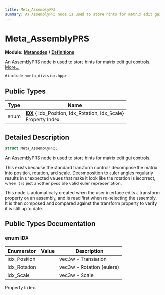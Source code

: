 ```yaml
---
title: Meta_AssemblyPRS
summary: An AssemblyPRS node is used to store hints for matrix edit gui controls. 
---
```


# Meta_AssemblyPRS

**Module:** **[Metanodes](../../modules/metanodes/index.mdx)** **/** **[Definitions](../../modules/metanodes/definitions.mdx)**

An AssemblyPRS node is used to store hints for matrix edit gui controls.  [More...](#detailed-description)

`#include <meta_division.hpp>`

## Public Types

| Type           | Name           |
| -------------- | -------------- |
| enum| **[IDX](#enum-idx)** { Idx_Position, Idx_Rotation, Idx_Scale}<br />Property Index.  |

## Detailed Description

```cpp
struct Meta_AssemblyPRS;
```

An AssemblyPRS node is used to store hints for matrix edit gui controls. 

This exists because the standard transform controls decompose the matrix into position, rotation, and scale. Decomposition to euler angles regularly results in unexpected values that make it look like the rotation is incorrect, when it is just another possible valid euler representation.

This node is automatically created when the user interface edits a transform property on an assembly, and is read first when re-selecting the assembly. It is then composed and compared against the transform property to verify it is still up to date. 

## Public Types Documentation

### enum IDX

| Enumerator | Value | Description |
| ---------- | ----- | ----------- |
| Idx_Position | | vec3w - Translation   |
| Idx_Rotation | | vec3w - Rotation (eulers)   |
| Idx_Scale | | vec3w - Scale   |

Property Index. 
